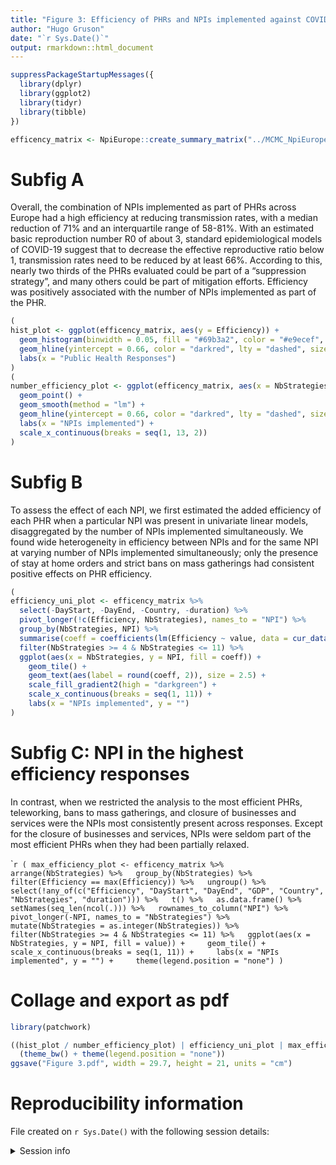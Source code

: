 ```yaml
---
title: "Figure 3: Efficiency of PHRs and NPIs implemented against COVID-19 in Europe."
author: "Hugo Gruson"
date: "`r Sys.Date()`"
output: rmarkdown::html_document
---
```


```r
suppressPackageStartupMessages({
  library(dplyr)
  library(ggplot2)
  library(tidyr)
  library(tibble)
})
```

```r
efficency_matrix <- NpiEurope::create_summary_matrix("../MCMC_NpiEurope")
```

# Subfig A

Overall, the combination of NPIs implemented as part of PHRs across Europe had a high efficiency at reducing transmission rates, with a median reduction of 71% and an interquartile range of 58-81%. With an estimated basic reproduction number R0 of about 3, standard epidemiological models of COVID-19 suggest that to decrease the effective reproductive ratio below 1, transmission rates need to be reduced by at least 66%. According to this, nearly two thirds of the PHRs evaluated could be part of a "suppression strategy", and many others could be part of mitigation efforts. Efficiency was positively associated with the number of NPIs implemented as part of the PHR.

```r
(
hist_plot <- ggplot(efficency_matrix, aes(y = Efficiency)) +
  geom_histogram(binwidth = 0.05, fill = "#69b3a2", color = "#e9ecef", alpha = 0.9) +
  geom_hline(yintercept = 0.66, color = "darkred", lty = "dashed", size = 2) +
  labs(x = "Public Health Responses")
)
(
number_efficiency_plot <- ggplot(efficency_matrix, aes(x = NbStrategies, y = Efficiency)) +
  geom_point() +
  geom_smooth(method = "lm") +
  geom_hline(yintercept = 0.66, color = "darkred", lty = "dashed", size = 2) +
  labs(x = "NPIs implemented") +
  scale_x_continuous(breaks = seq(1, 13, 2))
)
```

# Subfig B

To assess the effect of each NPI, we first estimated the added efficiency of each PHR when a particular NPI was present in univariate linear models, disaggregated by the number of NPIs implemented simultaneously. We found wide heterogeneity in efficiency between NPIs and for the same NPI at varying number of NPIs implemented simultaneously; only the presence of stay at home orders and strict bans on mass gatherings had consistent positive effects on PHR efficiency.

```r
(
efficiency_uni_plot <- efficency_matrix %>%
  select(-DayStart, -DayEnd, -Country, -duration) %>%
  pivot_longer(!c(Efficiency, NbStrategies), names_to = "NPI") %>%
  group_by(NbStrategies, NPI) %>%
  summarise(coeff = coefficients(lm(Efficiency ~ value, data = cur_data()))[2]) %>%
  filter(NbStrategies >= 4 & NbStrategies <= 11) %>%
  ggplot(aes(x = NbStrategies, y = NPI, fill = coeff)) +
    geom_tile() +
    geom_text(aes(label = round(coeff, 2)), size = 2.5) +
    scale_fill_gradient2(high = "darkgreen") +
    scale_x_continuous(breaks = seq(1, 11)) +
    labs(x = "NPIs implemented", y = "")
)
```

# Subfig C: NPI in the highest efficiency responses

In contrast, when we restricted the analysis to the most efficient PHRs, teleworking, bans to mass gatherings, and closure of businesses and services were the NPIs most consistently present across responses. Except for the closure of businesses and services, NPIs were seldom part of the most efficient PHRs when they had been partially relaxed.

````r
(
max_efficiency_plot <- efficency_matrix %>%
  arrange(NbStrategies) %>%
  group_by(NbStrategies) %>%
  filter(Efficiency == max(Efficiency)) %>%
  ungroup() %>%
  select(!any_of(c("Efficiency", "DayStart", "DayEnd", "GDP", "Country", "NbStrategies", "duration"))) %>%
  t() %>%
  as.data.frame() %>%
  setNames(seq_len(ncol(.))) %>%
  rownames_to_column("NPI") %>%
  pivot_longer(-NPI, names_to = "NbStrategies") %>%
  mutate(NbStrategies = as.integer(NbStrategies)) %>%
  filter(NbStrategies >= 4 & NbStrategies <= 11) %>%
  ggplot(aes(x = NbStrategies, y = NPI, fill = value)) +
    geom_tile() +
    scale_x_continuous(breaks = seq(1, 11)) +
    labs(x = "NPIs implemented", y = "") +
    theme(legend.position = "none")
)
```

# Collage and export as pdf

```r
library(patchwork)

((hist_plot / number_efficiency_plot) | efficiency_uni_plot | max_efficiency_plot) &
  (theme_bw() + theme(legend.position = "none"))
ggsave("Figure 3.pdf", width = 29.7, height = 21, units = "cm")
```

# Reproducibility information

File created on `r Sys.Date()` with the following session details:

<details>
<summary>Session info</summary>

```r
sessionInfo()
```

</details>
